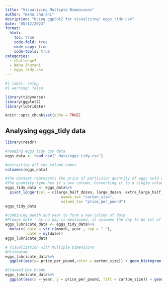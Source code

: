 ```yaml
---
title: "Visualizing Multiple Dimensions"
author: "Neha Jhurani"
desription: "Using ggplot2 for visualizing: eggs_tidy.csv"
date: "05/12/2023"
format:
  html:
    toc: true
    code-fold: true
    code-copy: true
    code-tools: true
categories:
  - challenge7
  - Neha Jhurani
  - eggs_tidy.csv
---
```


```r
#| label: setup
#| warning: false

library(tidyverse)
library(ggplot2)
library(lubridate)

knitr::opts_chunk$set(echo = TRUE)
```

## Analysing eggs_tidy data

```r
library(readr)

#reading eggs_tidy csv data
eggs_data <- read_csv("_data/eggs_tidy.csv")

#extracting all the column names
colnames(eggs_data)

#the dataset represents the price of particular quantity of eggs sold during specific time
#The quantity type has it's own column, Converting it to a single column below as they all represent the quantity/ carton size of eggs
eggs_tidy_data <- eggs_data%>%
  pivot_longer(col = c(large_half_dozen, large_dozen, extra_large_half_dozen, extra_large_dozen),
                         names_to= "carton_size",
                         values_to= "price_per_pound")
eggs_tidy_data

#combining month and year to form a new column of data
#Please note - As no day is mentioned, it assumes the day to be 1st of the month specified
eggs_lubricate_data <- eggs_tidy_data%>%
  mutate( date = str_c(month, year , sep = "-"),
          date = my(date))
eggs_lubricate_data

# Visualization with Multiple Dimensions
#Histogram
eggs_lubricate_data%>%
  ggplot(aes(x= price_per_pound,color = carton_size)) + geom_histogram() + labs(title = "Quantity of carton sold for a specific price", x = "Price Per Pound", y = "Amount")

#Stacked Bar Graph
eggs_lubricate_data%>%
  ggplot(aes(x = year, y = price_per_pound, fill = carton_size)) + geom_bar(position = "stack", stat = "identity") + labs(title = "Total amount/price sold per year", x = "Year", y = "Price per pound")

```